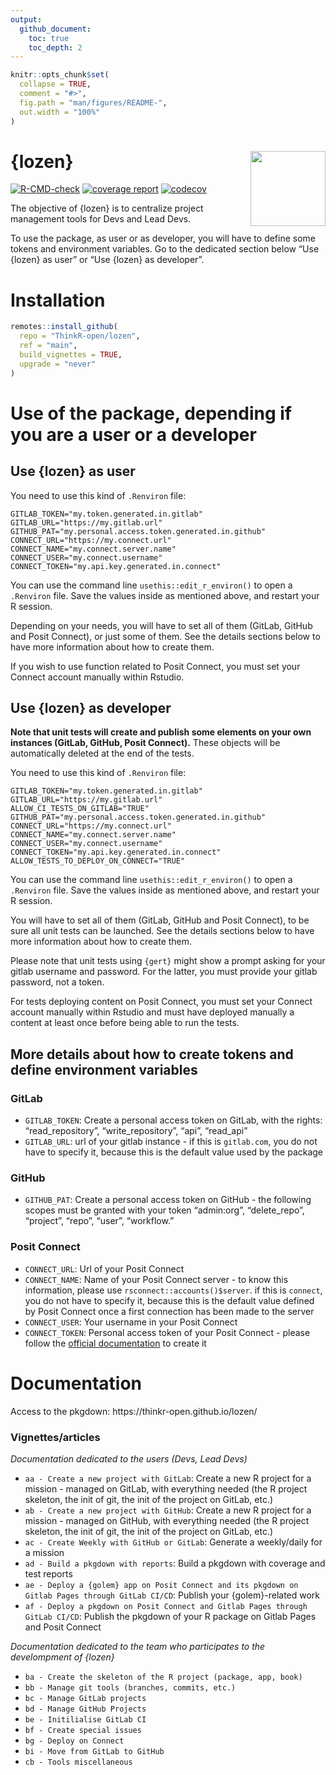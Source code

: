 ```yaml
---
output: 
  github_document:
    toc: true
    toc_depth: 2
---
```


<!-- README.md is generated from README.Rmd. Please edit that file -->

```r
knitr::opts_chunk$set(
  collapse = TRUE,
  comment = "#>",
  fig.path = "man/figures/README-",
  out.width = "100%"
)
```

# {lozen} <img src="man/figures/logo.png" align="right" alt="" width="120" /> {.unlisted}

<!-- badges: start -->
[![R-CMD-check](https://github.com/ThinkR-open/lozen/actions/workflows/R-CMD-check.yaml/badge.svg)](https://github.com/ThinkR-open/lozen/actions/workflows/R-CMD-check.yaml)
[![coverage report](https://github.com/ThinkR-open/lozen/actions/workflows/test-coverage.yaml/badge.svg)](https://github.com/ThinkR-open/lozen/actions/workflows/test-coverage.yaml)
[![codecov](https://codecov.io/gh/ThinkR-open/lozen/branch/main/graph/badge.svg?token=OSIC3VV5NG)](https://codecov.io/gh/ThinkR-open/lozen)
<!-- badges: end -->

The objective of {lozen} is to centralize project management tools for Devs and Lead Devs.

To use the package, as user or as developer, you will have to define some tokens and environment variables. Go to the dedicated section below "Use {lozen} as user" or "Use {lozen} as developer".

# Installation

```r
remotes::install_github(
  repo = "ThinkR-open/lozen",
  ref = "main",
  build_vignettes = TRUE,
  upgrade = "never"
)
```


# Use of the package, depending if you are a user or a developer

## Use {lozen} as user

You need to use this kind of `.Renviron` file:

```
GITLAB_TOKEN="my.token.generated.in.gitlab"
GITLAB_URL="https://my.gitlab.url"
GITHUB_PAT="my.personal.access.token.generated.in.github"
CONNECT_URL="https://my.connect.url"
CONNECT_NAME="my.connect.server.name"
CONNECT_USER="my.connect.username"
CONNECT_TOKEN="my.api.key.generated.in.connect"
```

You can use the command line `usethis::edit_r_environ()` to open a `.Renviron` file. Save the values inside as mentioned above, and restart your R session.

Depending on your needs, you will have to set all of them (GitLab, GitHub and Posit Connect), or just some of them. See the details sections below to have more information about how to create them.

If you wish to use function related to Posit Connect, you must set your Connect account manually within Rstudio.

## Use {lozen} as developer

**Note that unit tests will create and publish some elements on your own instances (GitLab, GitHub, Posit Connect).** These objects will be automatically deleted at the end of the tests.

You need to use this kind of `.Renviron` file:

```
GITLAB_TOKEN="my.token.generated.in.gitlab"
GITLAB_URL="https://my.gitlab.url"
ALLOW_CI_TESTS_ON_GITLAB="TRUE"
GITHUB_PAT="my.personal.access.token.generated.in.github"
CONNECT_URL="https://my.connect.url"
CONNECT_NAME="my.connect.server.name"
CONNECT_USER="my.connect.username"
CONNECT_TOKEN="my.api.key.generated.in.connect"
ALLOW_TESTS_TO_DEPLOY_ON_CONNECT="TRUE"
```

You can use the command line `usethis::edit_r_environ()` to open a `.Renviron` file. Save the values inside as mentioned above, and restart your R session.

You will have to set all of them (GitLab, GitHub and Posit Connect), to be sure all unit tests can be launched. See the details sections below to have more information about how to create them.

Please note that unit tests using `{gert}` might show a prompt asking for your gitlab username and password. For the latter, you must provide your gitlab password, not a token.

For tests deploying content on Posit Connect, you must set your Connect account manually within Rstudio and must have deployed manually a content at least once before being able to run the tests. 


## More details about how to create tokens and define environment variables

### GitLab

- `GITLAB_TOKEN`: Create a personal access token on GitLab, with the rights: "read_repository", "write_repository", "api", "read_api"
- `GITLAB_URL`: url of your gitlab instance - if this is `gitlab.com`, you do not have to specify it, because this is the default value used by the package

### GitHub

- `GITHUB_PAT`: Create a personal access token on GitHub - the following scopes must be granted with your token "admin:org", "delete_repo", "project", "repo", "user", "workflow."

### Posit Connect

- `CONNECT_URL`: Url of your Posit Connect
- `CONNECT_NAME`: Name of your Posit Connect server - to know this information, please use `rsconnect::accounts()$server`. if this is `connect`, you do not have to specify it, because this is the default value defined by Posit Connect once a first connection has been made to the server
- `CONNECT_USER`: Your username in your Posit Connect
- `CONNECT_TOKEN`: Personal access token of your Posit Connect - please follow the [official documentation](https://docs.posit.co/connect/user/api-keys/) to create it

# Documentation

Access to the pkgdown: https://thinkr-open.github.io/lozen/

### Vignettes/articles

*Documentation dedicated to the users (Devs, Lead Devs)*

- `aa - Create a new project with GitLab`: Create a new R project for a mission - managed on GitLab, with everything needed (the R project skeleton, the init of git, the init of the project on GitLab, etc.)
- `ab - Create a new project with GitHub`: Create a new R project for a mission - managed on GitHub, with everything needed (the R project skeleton, the init of git, the init of the project on GitLab, etc.)
- `ac - Create Weekly with GitHub or GitLab`: Generate a weekly/daily for a mission
- `ad - Build a pkgdown with reports`: Build a pkgdown with coverage and test reports
- `ae - Deploy a {golem} app on Posit Connect and its pkgdown on Gitlab Pages through GitLab CI/CD`: Publish your {golem}-related work
- `af - Deploy a pkgdown on Posit Connect and Gitlab Pages through GitLab CI/CD`: Publish the pkgdown of your R package on Gitlab Pages and Posit Connect

*Documentation dedicated to the team who participates to the develompment of {lozen}*

- `ba - Create the skeleton of the R project (package, app, book)`
- `bb - Manage git tools (branches, commits, etc.)`
- `bc - Manage GitLab projects`
- `bd - Manage GitHub Projects`
- `be - Initilialise GitLab CI`
- `bf - Create special issues`
- `bg - Deploy on Connect`
- `bi - Move from GitLab to GitHub`
- `cb - Tools miscellaneous`










